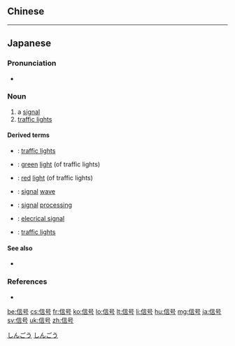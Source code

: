 {{also|信號}}
==Chinese==
{{zh-see|信號}}

----

==Japanese==
{{ja-kanjitab|しん|ごう|yomi=on}}

===Pronunciation===
* {{ja-pron|しんごう|y=o|acc=0|acc_ref=NHK}}

===Noun===
{{ja-noun|しんごう|kyu=信號}}

# a [[signal]]
# [[traffic light]]s

====Derived terms====
{{top2}}
* {{ja-r|信号機|しんごうき}}: [[traffic light]]s
* {{ja-r|青信号|あおしんごう}}: [[green]] [[light]] (of traffic lights)
* {{ja-r|赤信号|あかしんごう}}: [[red]] [[light]] (of traffic lights)
{{mid2}}
* {{ja-r|信号波|しんごうは}}: [[signal]] [[wave]]
* {{ja-r|信号処理|しんごう しょり}}: [[signal]] [[process]]ing
* {{ja-r|電気信号|でんきしんごう}}: [[elecrical signal]]
* {{ja-r|交通信号|こうつう しんごう}}: [[traffic light]]s
{{bottom}}

====See also====
* {{ja-r|ゴーストップ}}

===References===
<references/>
* {{R:Shogakukan}}

[[Category:ja:Communication|しんごう]]
[[Category:ja:Technology|しんごう]]

[[be:信号]]
[[cs:信号]]
[[fr:信号]]
[[ko:信号]]
[[lo:信号]]
[[lt:信号]]
[[li:信号]]
[[hu:信号]]
[[mg:信号]]
[[ja:信号]]
[[sv:信号]]
[[uk:信号]]
[[zh:信号]]